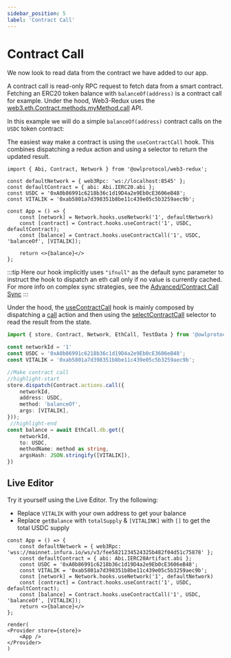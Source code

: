 ```yaml
---
sidebar_position: 5
label: 'Contract Call'
---
```




# Contract Call

We now look to read data from the contract we have added to our app.

A contract call is read-only RPC request to fetch data from a smart contract. Fetching an ERC20 token balance with `balanceOf(address)` is a contract call for example. Under the hood, Web3-Redux uses the [web3.eth.Contract.methods.myMethod.call](https://web3js.readthedocs.io/en/v1.7.0/web3-eth-contract.html#methods-mymethod-call) API.

In this example we will do a simple `balanceOf(address)` contract calls on the `USDC` token contract:


<Tabs groupId="framework">
<TabItem value="react" label="React">

The easiest way make a contract is using the `useContractCall` hook. This combines dispatching a redux action and using a selector to return the updated result.

```tsx  title="src/App.tsx" showLineNumbers
import { Abi, Contract, Network } from '@owlprotocol/web3-redux';

const defaultNetwork = { web3Rpc: 'ws://localhost:8545' };
const defaultContract = { abi: Abi.IERC20.abi };
const USDC = '0xA0b86991c6218b36c1d19D4a2e9Eb0cE3606eB48';
const VITALIK = '0xab5801a7d398351b8be11c439e05c5b3259aec9b';

const App = () => {
    const [network] = Network.hooks.useNetwork('1', defaultNetwork)
    const [contract] = Contract.hooks.useContract('1', USDC, defaultContract);
    const [balance] = Contract.hooks.useContractCall('1', USDC, 'balanceOf', [VITALIK]);

    return <>{balance}</>
};
```

:::tip
Here our hook implicitly uses `"ifnull"` as the default sync parameter to instruct the hook to dispatch an eth call only if no value is currently cached.
For more info on complex sync strategies, see the [Advanced/Contract Call Sync](..//web3-redux-advanced/sync_contract_call.md)
:::

</TabItem>
<TabItem value="redux" label="Redux">

Under the hood, the [useContractCall](../web3-redux-reference/namespaces/Contract.md#usecontractcall) hook is mainly composed by dispatching a [call](../web3-redux-reference/namespaces/Contract.md#call) action and then using the [selectContractCall](../web3-redux-reference/namespaces/Contract.md#selectcontractcall) selector to read the result from the state.

```typescript title="src/createContractCall.ts" showLineNumbers
import { store, Contract, Network, EthCall, TestData } from '@owlprotocol/web3-redux';

const networkId = '1'
const USDC = '0xA0b86991c6218b36c1d19D4a2e9Eb0cE3606eB48';
const VITALIK = '0xab5801a7d398351b8be11c439e05c5b3259aec9b';

//Make contract call
//highlight-start
store.dispatch(Contract.actions.call({
    networkId,
    address: USDC,
    method: 'balanceOf',
    args: [VITALIK],
}));
 //highlight-end
const balance = await EthCall.db.get({
    networkId,
    to: USDC,
    methodName: method as string,
    argsHash: JSON.stringify([VITALIK]),
})
```

</TabItem>
</Tabs>

## Live Editor
Try it yourself using the Live Editor. Try the following:
* Replace `VITALIK` with your own address to get your balance
* Replace `getBalance` with `totalSupply` & `[VITALINK]` with `[]` to get the total USDC supply

```tsx live noInline
const App = () => {
    const defaultNetwork = { web3Rpc: 'wss://mainnet.infura.io/ws/v3/fee5821234524325b482f04d51c75878' };
    const defaultContract = { abi: Abi.IERC20Artifact.abi };
    const USDC = '0xA0b86991c6218b36c1d19D4a2e9Eb0cE3606eB48';
    const VITALIK = '0xab5801a7d398351b8be11c439e05c5b3259aec9b';
    const [network] = Network.hooks.useNetwork('1', defaultNetwork)
    const [contract] = Contract.hooks.useContract('1', USDC, defaultContract);
    const [balance] = Contract.hooks.useContractCall('1', USDC, 'balanceOf', [VITALIK]);
    return <>{balance}</>
};

render(
<Provider store={store}>
    <App />
</Provider>
)
```
